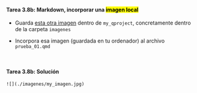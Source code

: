 
::: {.callout-important icon="false"}
#### Tarea 3.8b: Markdown, incorporar una <mark> imagen local </mark>

- Guarda [esta otra imagen](https://upload.wikimedia.org/wikipedia/commons/thumb/5/57/Husky_sib%C3%A9rienne.JPG/640px-Husky_sib%C3%A9rienne.JPG) dentro de `my_qproject`, concretamente dentro de la carpeta `imagenes`


- Incorpora esa imagen (guardada en tu ordenador) al archivo `prueba_01.qmd` 

:::

<br>

::: {.fragment}
::: {.callout-warning icon="false"}
#### Tarea 3.8b: Solución

```text
![](./imagenes/my_imagen.jpg)
```
:::
:::

